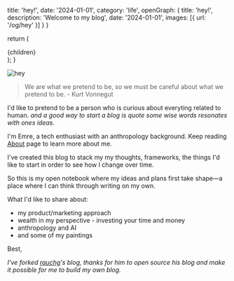   title: 'hey!',
  date: '2024-01-01',
  category: 'life',
  openGraph: {
    title: 'hey!',
    description: 'Welcome to my blog',
    date: '2024-01-01',
    images: [{ url: '/og/hey' }]
  }
}

  return (
    <article className="prose dark:prose-invert">
      {children}
    </article>
  );
}

![hey](/og/hey.jpg)

> We are what we pretend to be, so we must be careful about what we pretend to be. - Kurt Vonnegut

I'd like to pretend to be a person who is curious about everyting related to human.
*and a good way to start a blog is quote some wise words resonates with ones ideas.*

I'm Emre, a tech enthusiast with an anthropology background. Keep reading [About](https://emreckartal.com) page to learn more about me.

I've created this blog to stack my my thoughts, frameworks, the things I'd like to start in order to see how I change over time. 

So this is my open notebook where my ideas and plans first take shape—a place where I can think through writing on my own.

What I'd like to share about:
- my product/marketing approach 
- wealth in my perspective - investing your time and money
- anthropology and AI
- and some of my paintings

Best,

*I've forked <a href="https://github.com/rauchg/blog" target="_blank" rel="noopener noreferrer">rauchg</a>'s blog, thanks for him to open source his blog and make it possible for me to build my own blog.*
